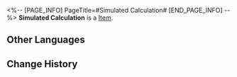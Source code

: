 <%-- [PAGE_INFO]
PageTitle=#Simulated Calculation#
[END_PAGE_INFO] --%>
{{Item Infobox
|title       = Simulated Calculation
|id          = 149987
|image       = Item Simulated Calculation.png
|type        = 
|invCategory = 
|rarity      = 1
|effect      = 
|description = 
}}
'''Simulated Calculation''' is a [[Item]].

==Other Languages==
{{Other Languages
|en   = Simulated Calculation
|zhs  = 模拟算法
|zht  = 模擬演算法
|ja   = 模擬アルゴリズム
|ko   = 시뮬레이션 알고리즘
|es   = Algoritmo simulado
|fr   = Calcul simulé
|ru   = Виртуальный подсчёт
|th   = อัลกอริทึมจำลอง
|vi   = Thuật Toán Mô Phỏng
|de   = Simulierte Berechnung
|id   = Kalkulasi Simulasi
|pt   = Cálculo Simulado
}}

==Change History==
{{Change History|2.0}}